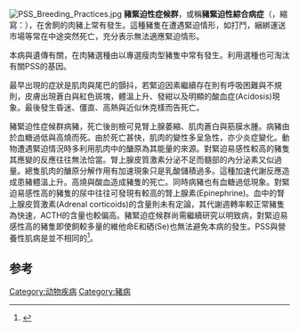 {{NoteTA
|G1=畜牧
}}
{{cleanup-jargon|time=2013-12-18T11:06:30+00:00}}
[[File:PSS_Breeding_Practices.jpg|thumb]]
'''豬緊迫性症候群'''，或稱'''豬緊迫性綜合病症'''（{{lang-en|'''porcine stress syndrome'''}}，縮寫：{{lang|en|'''PSS'''}}），在舍飼的肉豬上常有發生。這種豬隻在遭遇緊迫情形，如打鬥，綑綁運送市場等常在中途突然死亡，充分表示無法適應緊迫情形。

本病與遺傳有關，在肉豬選種由以專選瘦肉型豬隻中常有發生。利用選種也可淘汰有關PSS的基因。

最早出現的症狀是肌肉與尾巴的顫抖，若緊迫因素繼續存在則有呼吸困難與不規則，皮膚出現蒼白與紅色斑塊，體溫上升、發紺以及明顯的酸血症(Acidosis)現象。最後發生昏迷、僵直、高熱與近似休克樣而告死亡。

豬緊迫性症候群病豬，死亡後剖檢可見腎上腺萎縮、肌肉蒼白與筋膜水腫。病豬由於血糖過低與高燒而死。由於死亡甚快，肌肉的變性多呈急性，亦少炎症變化。動物遭遇緊迫情況時多利用肌肉中的醣原為其能量的來源。對緊迫易感性較高的豬隻其應變的反應往往無法恰當。腎上腺皮質激素分泌不足而髓部的內分泌素又似過量。總隻肌肉的醣原分解作用有加速現象只是乳酸儲積過多。這種加速代謝反應造成患豬體溫上升。高燒與酸血造成豬隻的死亡。同時病豬也有血糖過低現象。對緊迫易感性高的豬隻的尿中往往可發現有較高的腎上腺素(Epinephrine)。血中的腎上腺皮質激素(Adrenal corticoids)的含量則未有定論，其代謝週轉率較正常豬隻為快速，ACTH的含量也較偏高。豬緊迫症候群尚需繼續研究以明致病，對緊迫易感性高的豬隻即使飼較多量的維他命E和硒(Se)也無法避免本病的發生。PSS與營養性肌病是並不相同的<ref>{{cite news|title=猪应激综合症体现在哪些方面|url=http://finance.sina.com.cn/nongye/synyjs/20130118/093714330116.shtml|accessdate=2013-12-16|newspaper=新浪网|archive-date=2016-03-04|archive-url=https://web.archive.org/web/20160304115901/http://finance.sina.com.cn/nongye/synyjs/20130118/093714330116.shtml|dead-url=no}}</ref>。

==参考==
{{reflist}}
[[Category:动物疾病|Category:动物疾病]]
[[Category:豬病|Category:豬病]]